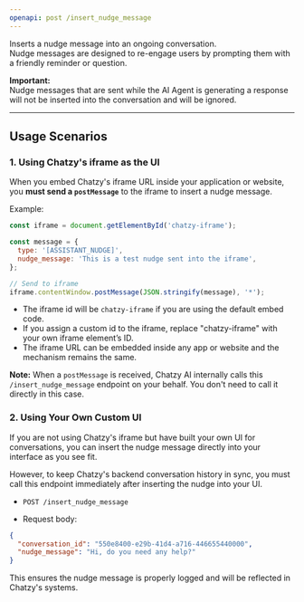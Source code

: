 ```yaml
---
openapi: post /insert_nudge_message
---
```


Inserts a nudge message into an ongoing conversation.  
Nudge messages are designed to re-engage users by prompting them with a friendly reminder or question.

**Important:**  
Nudge messages that are sent while the AI Agent is generating a response will not be inserted into the conversation and will be ignored.

---

## Usage Scenarios

### 1. Using Chatzy's iframe as the UI

When you embed Chatzy's iframe URL inside your application or website, you **must send a `postMessage`** to the iframe to insert a nudge message.

Example:

```js
const iframe = document.getElementById('chatzy-iframe');

const message = {
  type: '[ASSISTANT_NUDGE]',
  nudge_message: 'This is a test nudge sent into the iframe',
};

// Send to iframe
iframe.contentWindow.postMessage(JSON.stringify(message), '*');
```

- The iframe id will be `chatzy-iframe` if you are using the default embed code.
- If you assign a custom id to the iframe, replace "chatzy-iframe" with your own iframe element’s ID.
- The iframe URL can be embedded inside any app or website and the mechanism remains the same.

**Note:**
When a `postMessage` is received, Chatzy AI internally calls this `/insert_nudge_message` endpoint on your behalf. You don't need to call it directly in this case.

### 2. Using Your Own Custom UI

If you are not using Chatzy's iframe but have built your own UI for conversations, you can insert the nudge message directly into your interface as you see fit.

However, to keep Chatzy's backend conversation history in sync, you must call this endpoint immediately after inserting the nudge into your UI.

- `POST /insert_nudge_message`

- Request body:

```json
{
  "conversation_id": "550e8400-e29b-41d4-a716-446655440000",
  "nudge_message": "Hi, do you need any help?"
}
```

This ensures the nudge message is properly logged and will be reflected in Chatzy's systems.
